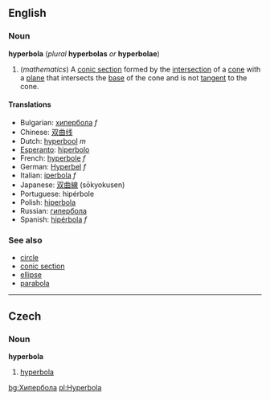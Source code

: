 ==English==
===Noun===
'''hyperbola''' (''plural'' '''hyperbolas''' ''or'' '''hyperbolae''')
{{wikipedia}}
#(''mathematics'') A [[conic section]] formed by the [[intersection]] of a [[cone]] with a [[plane]] that intersects the [[base]] of the cone and is not [[tangent]] to the cone.

====Translations====
*Bulgarian: [[хипербола]] ''f''
*Chinese: [[双曲线]]
*Dutch: [[hyperbool]] ''m''
*[[Esperanto]]: [[hiperbolo]]
*French: [[hyperbole]] ''f''
*German: [[Hyperbel]] ''f''
*Italian: [[iperbola]] ''f''
*Japanese: [[双曲線]] (sōkyokusen)
*Portuguese: hipérbole
*Polish: [[hiperbola]]
*Russian: [[гипербола]]
*Spanish: [[hipérbola]] ''f''

===See also===
*[[circle]]
*[[conic section]]
*[[ellipse]]
*[[parabola]]
----
==Czech==
===Noun===
'''hyperbola''' {{f}}
#[[hyperbola]]

[[bg:Хипербола]]
[[pl:Hyperbola]]
